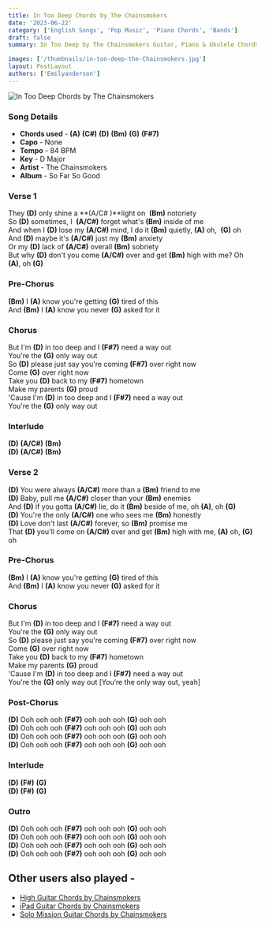 ```yaml
---
title: In Too Deep Chords by The Chainsmokers
date: '2023-06-22'
category: ['English Songs', 'Pop Music', 'Piano Chords', 'Bands']
draft: false
summary: In Too Deep by The Chainsmokers Guitar, Piano & Ukulele Chords, Chords used - (A) (C#) (D) (Bm) (G) (F#7), Capo - No Capo, Key - D Major

images: ['/thumbnails/in-too-deep-the-Chainsmokers.jpg']
layout: PostLayout
authors: ['Emilyanderson']
---
```


![In Too Deep Chords by The Chainsmokers](/thumbnails/in-too-deep-the-Chainsmokers.jpg)

### Song Details

- **Chords used** - **(A)** **(C#)** **(D)** **(Bm)** **(G)** **(F#7)**
- **Capo** - None
- **Tempo** - 84 BPM
- **Key** - D Major
- **Artist** - The Chainsmokers
- **Album** - So Far So Good

### Verse 1

They **(D)** only shine a **(A/C# )**light on  **(Bm)** notoriety\
So **(D)** sometimes, I  **(A/C#)** forget what's **(Bm)** inside of me\
And when I **(D)** lose my **(A/C#)** mind, I do it **(Bm)** quietly, **(A)** oh,  **(G)** oh\
And **(D)** maybe it's **(A/C#)** just my **(Bm)** anxiety\
Or my **(D)** lack of **(A/C#)** overall **(Bm)** sobriety\
But why **(D)** don't you come **(A/C#)** over and get **(Bm)** high with me? Oh **(A)**, oh **(G)**

### Pre-Chorus

**(Bm)** I **(A)** know you're getting **(G)** tired of this\
And **(Bm)** I **(A)** know you never **(G)** asked for it

### Chorus

But I'm **(D)** in too deep and I **(F#7)** need a way out\
You're the **(G)** only way out\
So **(D)** please just say you're coming **(F#7)** over right now\
Come **(G)** over right now\
Take you **(D)** back to my **(F#7)** hometown\
Make my parents **(G)** proud\
'Cause I'm **(D)** in too deep and I **(F#7)** need a way out\
You're the **(G)** only way out

### Interlude

**(D)** **(A/C#)** **(Bm)**\
**(D)** **(A/C#)** **(Bm)**

### Verse 2

**(D)** You were always **(A/C#)** morе than a **(Bm)** friend to me\
**(D)** Baby, pull me **(A/C#)** closеr than your **(Bm)** enemies\
And **(D)** if you gotta **(A/C#)** lie, do it **(Bm)** beside of me, oh **(A)**, oh **(G)**\
**(D)** You're the only **(A/C#)** one who sees me **(Bm)** honestly\
**(D)** Love don't last **(A/C#)** forever, so **(Bm)** promise me\
That **(D)** you'll come on **(A/C#)** over and get **(Bm)** high with me, **(A)** oh, **(G)** oh

### Pre-Chorus

**(Bm)** I **(A)** know you're getting **(G)** tired of this\
And **(Bm)** I **(A)** know you never **(G)** asked for it

### Chorus

But I'm **(D)** in too deep and I **(F#7)** need a way out\
You're the **(G)** only way out\
So **(D)** please just say you're coming **(F#7)** over right now\
Come **(G)** over right now\
Take you **(D)** back to my **(F#7)** hometown\
Make my parents **(G)** proud\
'Cause I'm **(D)** in too deep and I **(F#7)** need a way out\
You're the **(G)** only way out \[You’re the only way out, yeah\]

### Post-Chorus

**(D)** Ooh ooh ooh **(F#7)** ooh ooh ooh **(G)** ooh ooh\
**(D)** Ooh ooh ooh **(F#7)** ooh ooh ooh **(G)** ooh ooh\
**(D)** Ooh ooh ooh **(F#7)** ooh ooh ooh **(G)** ooh ooh\
**(D)** Ooh ooh ooh **(F#7)** ooh ooh ooh **(G)** ooh ooh

### Interlude

**(D)** **(F#)** **(G)**\
**(D)** **(F#)** **(G)**

### Outro

**(D)** Ooh ooh ooh **(F#7)** ooh ooh ooh **(G)** ooh ooh\
**(D)** Ooh ooh ooh **(F#7)** ooh ooh ooh **(G)** ooh ooh\
**(D)** Ooh ooh ooh **(F#7)** ooh ooh ooh **(G)** ooh ooh\
**(D)** Ooh ooh ooh **(F#7)** ooh ooh ooh **(G)** ooh ooh

## Other users also played -

- [High Guitar Chords by Chainsmokers](https://www.chordsco.com/chords/high-guitar-chords-by-chainsmokers)
- [iPad Guitar Chords by Chainsmokers](https://www.chordsco.com/chords/ipad-guitar-chords-by-chainsmokers)
- [Solo Mission Guitar Chords by Chainsmokers](https://www.chordsco.com/chords/solo-mission-guitar-chords-by-chainsmokers)
